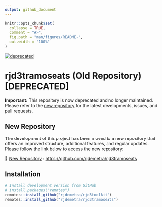 ```yaml
---
output: github_document
---
```


<!-- README.md is generated from README.Rmd. Please edit that file -->

```r
knitr::opts_chunk$set(
  collapse = TRUE,
  comment = "#>",
  fig.path = "man/figures/README-",
  out.width = "100%"
)
```

[![deprecated](http://badges.github.io/stability-badges/dist/deprecated.svg)](http://github.com/badges/stability-badges)

# rjd3tramoseats (Old Repository) [DEPRECATED]

**Important:** This repository is now deprecated and no longer
maintained. Please refer to the [new
repository](https://github.com/rjdemetra/rjd3tramoseats) for the latest
developments, issues, and pull requests.

## New Repository

The development of this project has been moved to a new repository that
offers an improved structure, additional features, and regular updates.
Please follow the link below to access the new repository:

🔗 [New Repository](https://github.com/rjdemetra/rjd3tramoseats) :
<https://github.com/rjdemetra/rjd3tramoseats>

## Installation


```r
# Install development version from GitHub
# install.packages("remotes")
remotes::install_github("rjdemetra/rjd3toolkit")
remotes::install_github("rjdemetra/rjd3tramoseats")
```
